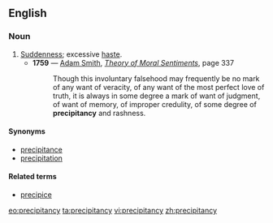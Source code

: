 ==English==


===Noun===
{{en-noun|precipitanc|ies}}

# [[suddenness|Suddenness]]; excessive [[haste]].
#* '''1759''' — [[w:Adam Smith|Adam Smith]], ''[http://oll.libertyfund.org/index.php?option=com_staticxt&staticfile=show.php%3Ftitle=192&Itemid=28 Theory of Moral Sentiments]'', page 337
#*: Though this involuntary falsehood may frequently be no mark of any want of veracity, of any want of the most perfect love of truth, it is always in some degree a mark of want of judgment, of want of memory, of improper credulity, of some degree of '''precipitancy''' and rashness.

====Synonyms====
*[[precipitance]]
*[[precipitation]]

====Related terms====
*[[precipice]]

[[eo:precipitancy]]
[[ta:precipitancy]]
[[vi:precipitancy]]
[[zh:precipitancy]]